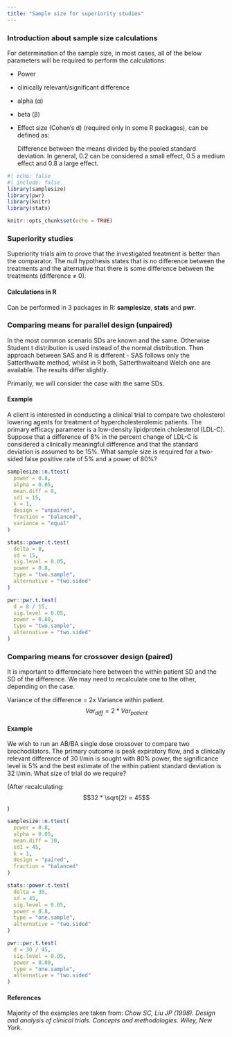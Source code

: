 ```yaml
---
title: "Sample size for superiority studies"
---
```


### **Introduction about sample size calculations**

For determination of the sample size, in most cases, all of the below parameters will be required to perform the calculations:

-   Power

-   clinically relevant/significant difference

-   alpha (α)

-   beta (β)

-   Effect size (Cohen's d) (required only in some R packages), can be defined as:

    Difference between the means divided by the pooled standard deviation. In general, 0.2 can be considered a small effect, 0.5 a medium effect and 0.8 a large effect.

```r
#| echo: false
#| include: false
library(samplesize)
library(pwr)
library(knitr)
library(stats)

knitr::opts_chunk$set(echo = TRUE)

```

### Superiority studies {.unnumbered}

Superiority trials aim to prove that the investigated treatment is better than the comparator. The null hypothesis states that is no difference between the treatments and the alternative that there is some difference between the treatments (difference ≠ 0).

#### Calculations in R {.unnumbered}

Can be performed in 3 packages in R: **samplesize**, **stats** and **pwr**.

### Comparing means for parallel design (unpaired) {.unnumbered}

In the most common scenario SDs are known and the same. Otherwise Student t distribution is used instead of the normal distribution. Then approach between SAS and R is different - SAS follows only the Satterthwaite method, whilst in R both, Satterthwaiteand Welch one are available. The results differ slightly.

Primarily, we will consider the case with the same SDs.

#### Example {.unnumbered}

A client is interested in conducting a clinical trial to compare two cholesterol lowering agents for treatment of hypercholesterolemic patients. The primary efficacy parameter is a low-density lipidprotein cholesterol (LDL-C). Suppose that a difference of 8% in the percent change of LDL-C is considered a clinically meaningful difference and that the standard deviation is assumed to be 15%. What sample size is required for a two-sided false positive rate of 5% and a power of 80%?

```r
samplesize::n.ttest(
  power = 0.8,
  alpha = 0.05,
  mean.diff = 8,
  sd1 = 15,
  k = 1,
  design = "unpaired",
  fraction = "balanced",
  variance = "equal"
)

stats::power.t.test(
  delta = 8,
  sd = 15,
  sig.level = 0.05,
  power = 0.8,
  type = "two.sample",
  alternative = "two.sided"
)

pwr::pwr.t.test(
  d = 8 / 15,
  sig.level = 0.05,
  power = 0.80,
  type = "two.sample",
  alternative = "two.sided"
)

```

### Comparing means for crossover design (paired) {.unnumbered}

It is important to differenciate here between the within patient SD and the SD of the difference. We may need to recalculate one to the other, depending on the case.

Variance of the difference = 2x Variance within patient. $$Var_{diff} = 2 * Var_{patient}$$

#### Example

We wish to run an AB/BA single dose crossover to compare two brochodilators. The primary outcome is peak expiratory flow, and a clinically relevant difference of 30 l/min is sought with 80% power, the significance level is 5% and the best estimate of the within patient standard deviation is 32 l/min. What size of trial do we require?

(After recalculating: $$32 * \sqrt{2} = 45$$)

```r
samplesize::n.ttest(
  power = 0.8,
  alpha = 0.05,
  mean.diff = 30,
  sd1 = 45,
  k = 1,
  design = "paired",
  fraction = "balanced"
)

stats::power.t.test(
  delta = 30,
  sd = 45,
  sig.level = 0.05,
  power = 0.8,
  type = "one.sample",
  alternative = "two.sided"
)

pwr::pwr.t.test(
  d = 30 / 45,
  sig.level = 0.05,
  power = 0.80,
  type = "one.sample",
  alternative = "two.sided"
)

```

#### References {.unnumbered}

Majority of the examples are taken from: *Chow SC, Liu JP (1998). Design and analysis of clinical trials. Concepts and methodologies. Wiley, New York.*
